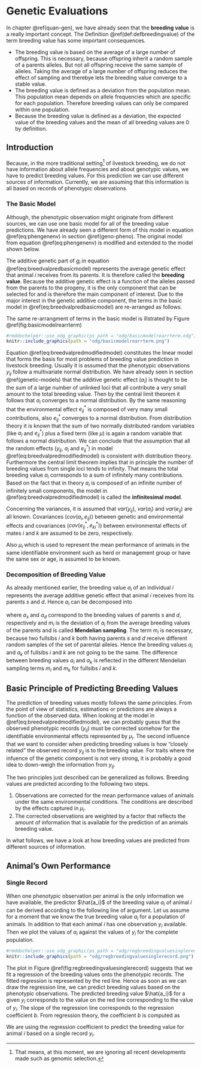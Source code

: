 # Genetic Evaluations {#gen-eval}
In chapter \@ref(quan-gen), we have already seen that the __breeding value__ is a really important concept. The Definition \@ref(def:defbreedingvalue) of the term breeding value has some important consequences. 

* The breeding value is based on the average of a large number of offspring. This is necessary, because offspring inherit a random sample of a parents alleles. But not all offspring receive the same sample of alleles. Taking the average of a large number of offspring reduces the effect of sampling and therebye lets the breeding value converge to a stable value. 
* The breeding value is defined as a deviation from the population mean. This population mean depends on allele frequencies which are specific for each population. Therefore breeding values can only be compared within one population.
* Because the breeding value is defined as a deviation, the expected value of the breeding values and the mean of all breeding values are $0$ by definition.


## Introduction {#intro-predict-breeding-value}
Because, in the more traditional setting^[That means, at this moment, we are ignoring all recent developments made such as genomic selection.] of livestock breeding, we do not have information about allele frequencies and about genotypic values, we have to predict breeding values. For this prediction we can use different sources of information. Currently, we are assuming that this information is all based on records of phenotypic observations. 


### The Basic Model {#basic-model}
Although, the phenotypic observation might originate from different sources, we can use one basic model for all of the breeding value predictions. We have already seen a different form of this model in equation \@ref(eq:phengenenv) in section \@ref(geno-pheno).  The original model from equation \@ref(eq:phengenenv) is modified and extended to the model shown below.

\begin{equation}
y_{ij} = \mu_i + g_i + e_{ij}
(\#eq:breedvalpredbasicmodel)
\end{equation}

\begin{tabular}{lll}
where  &  &  \\
       &  $y_{ij}$  &  $j^{th}$ record of animal $i$ \\
       &  $\mu_i$   &  identifiable fixed environmental effect \\
       &  $g_i$     &  sum of all additive ($a$), dominance ($d$) and epistatic effects of the genotype of animal $i$ \\
       &  $e_{ij}$  &  random environmental effects of animal $i$
\end{tabular}

The additive genetic part of $g_i$ in equation \@ref(eq:breedvalpredbasicmodel) represents the average genetic effect that animal $i$ receives from its parents. It is therefore called the __breeding value__. Because the additive genetic effect is a function of the alleles passed from the parents to the progeny, it is the only component that can be selected for and is therefore the main component of interest. Due to the major interest in the genetic additive component, the terms in the basic model in \@ref(eq:breedvalpredbasicmodel) are re-arranged as follows.

\begin{equation}
y_{ij} = \mu_i + a_i + e_{ij}^*
(\#eq:breedvalpredmodifiedmodel)
\end{equation}

\begin{tabular}{lll}
where  &  &  \\
       &  $y_{ij}$  &  $j^{th}$ record of animal $i$ \\
       &  $\mu_i$   &  identifiable fixed environmental effect \\
       &  $a_i$       &  sum of all additive ($a$) genetic effects of the genotype of animal $i$ \\
       &  $e_{ij}^*$  &  dominance, epistatic and random environmental effects of animal $i$
\end{tabular}

The same re-arrangment of terms in the basic model is illstrated by Figure \@ref(fig:basicmodelrearrterm)

```r
#rmddochelper::use_odg_graphic(ps_path = "odg/basicmodelrearrterm.odg")
knitr::include_graphics(path = "odg/basicmodelrearrterm.png")
```
  
Equation \@ref(eq:breedvalpredmodifiedmodel) constitutes the linear model that forms the basis for most problems of breeding value prediction in livestock breeding. Usually it is assumed that the phenotypic observations $y_{ij}$ follow a multivariate normal distribution. We have already seen in section \@ref(genetic-models) that the additive genetic effect ($a_i$) is thought to be the sum of a large number of unlinked loci that all contribute a very small amount to the total breeding value. Then by the central limit theorem it follows that $a_i$ converges to a normal distribution. By the same reasoning that the environmental effect $e_{ij}^*$ is composed of very many small contributions, also $e_{ij}^*$ converges to a normal distribution. From distribution theory it is known that the sum of two normally distributed random variables (like $a_i$ and $e_{ij}^*$) plus a fixed term (like $\mu$) is again a random variable that follows a normal distribution. We can conclude that the assumption that all the random effects ($y_{ij}$, $a_i$ and $e_{ij}^*$) in model \@ref(eq:breedvalpredmodifiedmodel) is consistent with distribution theory. Furthermore the central limit theorem implies that in principle the number of breeding values from single loci tends to infinity. That means the total breeding value $a_i$ corresponds to a sum of infinitely many contributions. Based on the fact that in theory $a_i$ is composed of an infinite number of infinitely small components, the model in \@ref(eq:breedvalpredmodifiedmodel) is called the __infinitesimal model__. 

Concerning the variances, it is assumed that $var(y_{ij})$, $var(a_i)$ and $var(e_{ij})$ are all known. Covariances ($cov(a_i, e_{ij})$) between genetic and environmental effects and covariances ($cov(e_{ij}^*, e_{kl}^*)$) between environmental effects of mates $i$ and $k$ are assumed to be zero, respectively. 

Also $\mu_i$ which is used to represent the mean performance of animals in the same identifiable environment such as herd or management group or have the same sex or age, is assumed to be known.


### Decomposition of Breeding Value
As already mentioned earlier, the breeding value $a_i$ of an individual $i$ represents the average additive genetic effect that animal $i$ receives from its parents $s$ and $d$. Hence $a_i$ can be decomposed into 

\begin{equation}
a_i = {1\over 2} a_s + {1\over 2} a_d + m_i
(\#eq:breedingvalueanimalparent)
\end{equation}

where $a_s$ and $a_d$ correspond to the breeding values of parents $s$ and $d$, respectively and $m_i$ is the deviation of $a_i$ from the average breeding values of the parents and is called __Mendelian sampling__. The term $m_i$ is necessary, because two fullsibs $i$ and $k$ both having parents $s$ and $d$ receive different random samples of the set of parental alleles. Hence the breeding values $a_i$ and $a_k$ of fullsibs $i$ and $k$ are not going to be the same. The difference between breeding values $a_i$ and $a_k$ is reflected in the different Mendelian sampling terms $m_i$ and $m_k$ for fullsibs $i$ and $k$. 


## Basic Principle of Predicting Breeding Values {#principle-predic-breedingvalue}
The prediction of breeding values mostly follows the same principles. From the point of view of statistics, estimations or predictions are always a function of the observed data. When looking at the model in \@ref(eq:breedvalpredmodifiedmodel), we can probably guess that the observed phenotypic records ($y_{ij}$) must be corrected somehow for the identifiable environmental effects represented by $\mu_i$. The second influence that we want to consider when predicting breeding values is how "closely related" the observed record $y_{ij}$ is to the breeding value. For traits where the infuence of the genetic component is not very strong, it is probably a good idea to down-weigh the information from $y_{ij}$. 

The two principles just described can be generalized as follows. Breeding values are predicted according to the following two steps. 

1. Observations are corrected for the mean performance values of animals under the same environmental conditions. The conditions are described by the effects captured in $\mu_i$. 
2. The corrected observations are weighted by a factor that reflects the amount of information that is available for the prediction of an animals breeding value.

In what follows, we have a look at how breeding values are predicted from different sources of information.


## Animal's Own Performance
### Single Record
When one phenotypic observation per animal is the only information we have available, the predictor $\hat{a_i}$ of the breeding value $a_i$ of animal $i$ can be derived according to the following line of argument. Let us assume for a moment that we know the true breeding value $a_i$ for a population of animals. In addition to that each animal $i$ has one observation $y_i$ available. Then we plot the values of $a_i$ against the values of $y_i$ for the complete population. 

```r
#rmddochelper::use_odg_graphic(ps_path = "odg/regbreedingvaluesinglerecord.odg")
knitr::include_graphics(path = "odg/regbreedingvaluesinglerecord.png")
```

The plot in Figure \@ref(fig:regbreedingvaluesinglerecord) suggests that we fit a regression of the breeding values onto the phenotypic records. The fitted regression is represented by the red line. Hence as soon as we can draw the regression line, we can predict breeding values based on the phenotypic observations. The predicted breeding value $\hat{a_i}$ for a given $y_i$ corresponds to the value on the red line corresponding to the value of $y_i$. The slope of the regression line corresponds to the regression coefficient $b$. From regression theory, the coefficient $b$ is computed as 

\begin{align}
b &= \frac{cov(a,y)}{var(y)} \notag \\
  &= \frac{cov(a,\mu + a + e)}{var(y)}  \notag \\
  &= \frac{cov(a,a)}{var(y)}  \notag \\
  &= \frac{var(a)}{var(y)}  \notag \\
  &= h^2
(\#eq:regcoeffaony)
\end{align}

We are using the regression coefficient to predict the breeding value for animal $i$ based on a single record $y_i$. 

\begin{align}
\hat{a_i} &= b * (y_i - \mu) \notag \\
          &= h^2 * (y_i - \mu)
(\#eq:predbreedvalueownsinglerecord)
\end{align}





 
